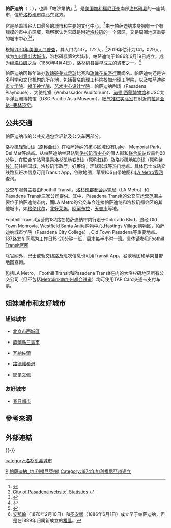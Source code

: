 {{coord|34|09|22|N|118|7|55|W|region:US-CA|display=title}}
{{noteTA
|G1=USStates
|G2=TV
|1=zh-hans:帕萨迪纳; zh-tw:帕莎蒂娜; zh-hk:帕莎甸娜; zh-hant:帕薩迪納;
}}
{{expand language|en}}
{{Infobox City
|official_name          = 帕薩迪納
|image_skyline          = 2008-1226-Pasadena-003-CityHall.jpg
|image_caption          = [[帕萨迪纳市政厅|帕萨迪纳市政厅]]
|image_flag             = Flag of Pasadena, California.png
|image_seal             = Seal of Pasadena, California.png
|image_map              = LA County Incorporated Areas Pasadena highlighted.svg
|mapsize                = 250px
|map_caption            = 帕萨迪纳在加州和洛杉矶县的地理位置
|subdivision_type       = [[国家|国家]]
|subdivision_name       = [[美国|美国]]
|subdivision_type1      = [[州|州]]
|subdivision_name1      = [[加利福尼亚州|加利福尼亚州]]
|subdivision_type2      = [[县|县]]
|subdivision_name2      = [[洛杉矶县|洛杉矶]]
|leader_title           = [[市長|市長]]
|leader_name            = Terry Tornek ([[民主党_(美国)|D]])
|established_title      = <!-- Settled -->
|established_date       = 
|established_title2     =  <!-- Incorporated (town) -->
|established_date2      = 
|established_title3     = 建制
|established_date3      = 1886年3月
|area_magnitude         = 1 E8
|area_total_km2             = 60.0
|area_land_km2              = 59.8
|area_water_km2             = 0.2
|area_total_sq_mi        = 23.2
|area_land_sq_mi         = 23.1
|area_water_sq_mi        = 0.1
|area_water_percent     = 
|area_urban_km2             = 
|area_urban_sq_mi        = 
|area_metro_km2             = 
|area_metro_sq_mi        = 
|population_as_of       = 2010
|population_total       = 137,122
|population_density_km2     = 2,300/km2
|population_density_sq_mi = 
|timezone               = [[Pacific_Standard_Time_Zone|PST]]
|utc_offset             = -8
|timezone_DST           = [[Pacific_Daylight_Time|PDT]]
|utc_offset_DST         = -7
|latd=34 |latm=09 |lats=22 |latNS=N
|longd=118 |longm=7 |longs=55 |longEW=W
|elevation_m              = 
|elevation_ft           = 
|postal_code              = 91101–91110、91114–91118、91121、91123–91126、91129、91182、91184、91185、91188、91189、91199
|area_code              = 626

|website                = [http://www.ci.pasadena.ca.us/ City website]
}}
'''帕萨迪纳'''（{{lang-en|Pasadena}}；{{IPAc-en|ˌ|p|æ|s|ə|ˈ|d|iː|n|ə}}），也譯「帕沙第納」<ref>{{cite web | url = https://terms.naer.edu.tw/detail/3008617/ | title = Pasadena - 帕沙第納 | website = 國家教育研究院雙語詞彙、學術名詞暨辭書資訊網 | access-date = 2022-04-08 | archive-date = 2022-04-08 | archive-url = https://web.archive.org/web/20220408000548/https://terms.naer.edu.tw/detail/3008617/ }}</ref>，是[[美国|美国]][[加利福尼亚州|加利福尼亚州]]南部[[洛杉矶县|洛杉矶县]]的一座城市，位於[[洛杉矶市中心|洛杉矶市中心]]东北方{{convert|11|mi|0}}。

它是[[圣盖博谷|圣盖博谷]]人口最多的城市和主要的文化中心。<ref name="soc">[http://www.cityofpasadena.net/Pasadena_Facts_and_Statistics/ City of Pasadena website, Statistics] {{webarchive |url=https://web.archive.org/web/20150812112521/http://www.cityofpasadena.net/Pasadena_Facts_and_Statistics/ |date=2015-08-12}}</ref>由于帕萨迪纳本身拥有一个有规模的市中心区域，观察家认为它既是附近[[洛杉矶|洛杉矶]]的一个郊区，又是周围地区重要的城市中心<ref>{{cite web |url=https://www.papercitymag.com/culture/love-letter-pasadena-los-angeles-underrated-charming-suburb-best-restaurants-hotels-rose-bowl-parade/ |title=A Love Letter to Pasadena — Los Angeles' Most Underrated, Charming Suburb: A California Girl's Restaurant, Hotel and Parade Tips | PaperCity Magazine |format= |work= |accessdate= |archive-date=2021-03-08 |archive-url=https://web.archive.org/web/20210308121127/https://www.papercitymag.com/culture/love-letter-pasadena-los-angeles-underrated-charming-suburb-best-restaurants-hotels-rose-bowl-parade/ |dead-url=no }}</ref><ref>{{cite web |url=https://www.thrillist.com/entertainment/los-angeles/pasadena/things-you-don-t-understand-about-pasadena-la |title=Things You Don't Understand About Pasadena - LA - Thrillist |format= |work= |accessdate= |archive-date=2021-03-08 |archive-url=https://web.archive.org/web/20210308155538/https://www.thrillist.com/entertainment/los-angeles/pasadena/things-you-don-t-understand-about-pasadena-la |dead-url=no }}</ref>。

根据[[2010年美国人口普查|2010年美国人口普查]]，其人口为137，122人，<ref name="Census 2010">{{cite web| url=http://factfinder.census.gov/bkmk/table/1.0/en/DEC/10_SF1/G001/1600000US0656000| title=Geographic Identifiers: 2010 Census Summary File 1 (G001), Pasadena city, California| publisher=U.S. Census Bureau| website=American FactFinder| accessdate=2019-09-04| archive-url=https://archive.today/20200213070457/http://factfinder.census.gov/bkmk/table/1.0/en/DEC/10_SF1/G001/1600000US0656000| archive-date=2020-02-13}}</ref>2019年估计为141，029人，成为[[加利福尼亚州市镇列表|加州第41大城市]]，洛杉矶县第9大城市。帕萨迪纳于1886年6月19日成立，成为继[[洛杉矶|洛杉矶]]之后（1850年4月4日），洛杉矶县最早成立的城市之一。<ref>[[安那翰_(加利福尼亞州)|安那翰]]（1870年2月10日）和[[圣安娜_(加利福尼亚州)|圣安娜]]（1886年6月1日）成立早于帕萨迪纳，但是在1889年归属新成立的[[橙县_(加利福尼亚州)|橙县]]。</ref>

帕萨迪纳因每年举办[[玫瑰碗|玫瑰碗]][[美式足球|美式足球]]比赛和[[玫瑰花车游行|玫瑰花车游行]]而闻名。帕萨迪纳还是许多科学和文化机构的所在地，包括著名的理工科院校[[加州理工学院|加州理工学院]]，以及[[帕萨迪纳市立学院|帕萨迪纳市立学院]]、[[福乐神学院|福乐神学院]]、[[艺术中心设计学院|艺术中心设计学院]]、帕萨迪纳剧场（Pasadena Playhouse）、大使礼堂（Ambassador Auditorium）、[[诺顿·西蒙博物馆|诺顿·西蒙博物馆]]和USC太平洋亚洲博物馆（USC Pacific Asia Museum），[[喷气推进实验室|喷气推进实验室]]在附近的[[拉肯亚达─弗林楚奇|拉肯亚达─弗林楚奇]]。

== 公共交通 ==
帕萨迪纳市的公共交通包含轻轨及公交车两部分。

[[洛杉矶轻轨L线|洛杉矶轻轨L线（原称金线）]]在帕萨迪纳的核心区域设有Lake，Memorial Park，Del Mar等站点。从帕萨迪纳坐轻轨到[[洛杉矶市中心|洛杉矶市中心]]的唐人街和[[联合车站|联合车站]]仅需约20分钟，在联合车站可换乘[[洛杉矶地铁B线|洛杉矶地铁B线（原称红线）]]及[[洛杉矶地铁D线|洛杉矶地铁D线（原称紫线）]]前往韩国城，洛杉矶市政厅，好莱坞，环球影城等热门地点。具体巴士或轨交线路及班次信息可用Transit App，谷歌地图，苹果IOS自带地图和[https://www.metro.net/ LA Metro官网] {{Wayback|url=https://www.metro.net/ |date=20170131171921 }}查询。

公交车服务主要由Foothill Transit，[[洛杉矶郡都会运输局|洛杉矶郡都会运输局]]（LA Metro）和Pasadena Transit三家公司提供。其中，Pasadena Transit的公交车运营范围主要位于帕萨迪纳市内，而LA Metro的公交车会连接帕萨迪纳和洛杉矶都会区的其他城市，如[[格伦代尔|格伦代尔]]，[[北好莱坞|北好莱坞]]，[[阿罕布拉|阿罕布拉]]，[[天普市|天普市]]等地。

Foothill Transit运营的187路在帕萨迪纳市内行走于Colorado Blvd，途经 Old Town Monrovia, Westfield Santa Anita购物中心,Hastings Village购物区，帕萨迪纳城市学院（Pasadena City College）, Old Town Pasadena等重要地点。187路发车间隔为工作日15-20分钟一班，周末每半小时一班。具体请参见[http://foothilltransit.org// Foothill Transit官网] {{Wayback|url=http://foothilltransit.org// |date=20210417121105 }}

除官网外，巴士或轨交线路及班次信息也可用Transit App，谷歌地图和苹果自带地图查询。

包括LA Metro， Foothill Transit和Pasadena Transit在内的大洛杉矶地区所有公交公司（但不包括[[南加州都会铁道|Metrolink南加州都会铁道]]）均可使用TAP Card交通卡支付车票。

== 姐妹城市和友好城市 ==
=== 姐妹城市 ===
* {{PRC}}[[北京市|北京市]][[西城區|西城區]]
* {{JPN}}[[靜岡縣|靜岡縣]][[三島市|三島市]]
* {{ARM}}[[瓦納佐爾|瓦納佐爾]]
* {{GER}}[[路德維希港|路德維希港]]
* {{FIN}}[[耶爾文佩|耶爾文佩]]

=== 友好城市 ===
* {{JPN}}[[春日部市|春日部市]]

== 參考來源 ==
{{reflist}}

== 外部連結 ==
{{commonscat-inline|Pasadena, California}}

{{-}}
{{洛杉磯縣 (加利福尼亞州)}}
{{Authority control}}

[[Category:洛杉矶县|P]]
[[category:洛杉矶县城市|category:洛杉矶县城市]]
[[Category:帕薩迪納_(加利福尼亞州)|]]
[[Category:1874年加利福尼亞州建立|Category:1874年加利福尼亞州建立]]